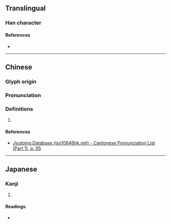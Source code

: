 {{character info}}
==Translingual==

===Han character===
{{Han char|rn=38|rad=女|as=18|sn=21|four=42427|canj=VUOB|ids=⿰女巂}}

====References====
* {{Han ref|kx=0274.120|dkj=06900|hdz=21090.220|uh=5B48|ud=23368|bh=F5C7|bd=62919}}

----

==Chinese==
{{zh-forms}}

===Glyph origin===
{{Han etym}}

===Pronunciation===
{{zh-pron
|m=huì,xié
|c=wai3
|mc=y
|oc=y
|cat=
}}
{{zh-attn-split}}

===Definitions===
{{zh-hanzi}}

# {{rfdef|zh}}

====References====
* [http://www.iso10646hk.net/jp/document/download.jsp Jyutping Database (iso10646hk.net) - Cantonese Pronunciation List (Part 1), p. 95]

----

==Japanese==

===Kanji===
{{ja-kanji|grade=|rs=女18}}

# {{rfdef|ja|sort=女18}}

====Readings====
* {{ja-readings|on=すい,い,かい<くわい,え,き,けい|kun=おろかでしなおつくる}}